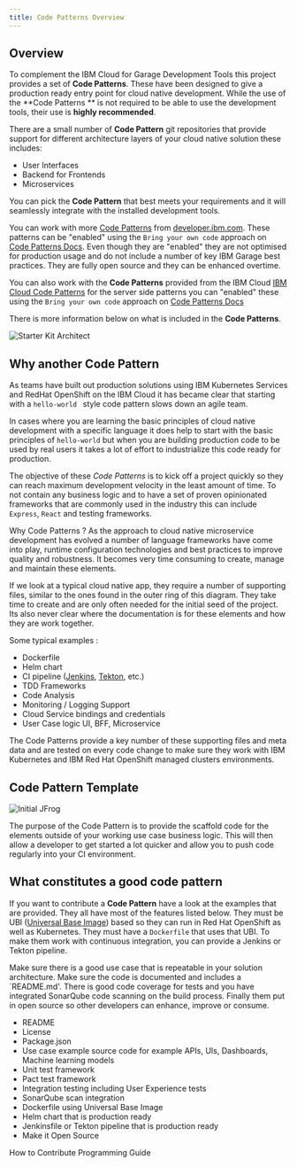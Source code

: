 ```yaml
---
title: Code Patterns Overview
---
```


## Overview

To complement the IBM Cloud for Garage Development Tools this project provides
a set of **Code Patterns**. These have been designed to give a production ready
entry point for cloud native development. While the use of the **Code Patterns
** is not required to be able
to use the development tools, their use is **highly recommended**. 

There are a small number of **Code Pattern** git repositories that provide
 support for
 different
 architecture layers of your cloud native
solution these includes:

- User Interfaces
- Backend for Frontends
- Microservices

You can pick the **Code Pattern** that best meets your requirements and it will
 seamlessly integrate
with the installed development tools.

You can work with more [Code Patterns](https://developer.ibm.com/patterns/) from
  [developer.ibm.com](https://developer.ibm.com/).
These patterns can be "enabled" using the `Bring your own code` approach on
[Code Patterns Docs](src/pages/codepatterns/gitrepos).
Even though they are "enabled" they are not optimised for production usage and do not include a number of key IBM Garage best practices.
They are fully open source and they can be enhanced overtime.

You can also work with the **Code Patterns** provided from the IBM Cloud
 [IBM Cloud Code Patterns](https://cloud.ibm.com/developer/appservice/starter-kits) for
  the server side patterns you can "enabled" these using the `Bring your own
   code` approach on [Code Patterns Docs](src/pages/codepatterns/gitrepos)

There is more information below on what is included in the **Code Patterns**.

<ArtDirection>

![Starter Kit Architect](architecture.png)

</ArtDirection>

## Why another Code Pattern

As teams have built out production solutions using IBM Kubernetes Services and RedHat OpenShift
on the IBM Cloud it has became clear that starting with a `hello-world
` style code pattern slows down an agile team.

In cases where you are learning the basic principles of cloud native development with a specific language it does help
to start with the basic principles of `hello-world` but when you are building production code to be used by real users
it takes a lot of effort to industrialize this code ready for production.

The objective of these *Code Patterns* is to kick off a project quickly so
 they can reach maximum development
velocity in the least amount of time. To not contain any business logic and to have a set of proven opinionated
frameworks that are commonly used in the industry this can include `Express`, `React` and testing frameworks.

Why Code Patterns ? As the approach to cloud native microservice development has evolved
a number of language frameworks have come into play, runtime configuration technologies and best practices
to improve quality and robustness. It becomes very time consuming to create, manage and maintain these elements.

<Row>
<Column colMd={2} colLg={5} noGutterMdLeft>

If we look at a typical cloud native app, they require a number of supporting files, similar to the ones
found in the outer ring of this diagram. They take time to create and are only often needed for the initial
seed of the project. Its also never clear where the documentation is for these elements and how they are work together.

Some typical examples :

- Dockerfile
- Helm chart
- CI pipeline ([Jenkins](/guides/continuous-integration), [Tekton](/guides/continuous-integration-tekton), etc.)
- TDD Frameworks
- Code Analysis
- Monitoring / Logging Support
- Cloud Service bindings and credentials
- User Case logic UI, BFF, Microservice

The Code Patterns provide a key number of these supporting files and meta data
 and are tested on every code change to make sure they work with IBM
  Kubernetes and IBM Red Hat OpenShift managed clusters environments.

</Column>
<Column colMd={2} colLg={6} noGutterMdLeft>

<ArtDirection>

## Code Pattern Template

![Initial JFrog](cloudnative.png)

</ArtDirection>

</Column>
</Row>

The purpose of the Code Pattern is to provide the scaffold code for the elements outside of your working
use case business logic. This will then allow a developer to get started a
 lot quicker and allow you to push code regularly into your CI environment.

## What constitutes a good code pattern

If you want to contribute a **Code Pattern** have a look at the examples that are provided. They all have most of the
features listed below. They must be UBI ([Universal Base Image](https://www.redhat.com/en/blog/introducing-red-hat-universal-base-image)) based
so they can run in Red Hat OpenShift as well as Kubernetes. They must have a `Dockerfile` that uses that UBI.
To make them work with continuous integration, you can provide a Jenkins or Tekton pipeline.

Make sure there is a good use case that is repeatable in your solution architecture. Make sure the code is documented and includes a `README.md'. There is good code coverage for tests and you have integrated SonarQube code scanning on the build process.
Finally them put in open source so other developers can enhance, improve or consume.

- README
- License
- Package.json
- Use case example source code for example APIs, UIs, Dashboards, Machine learning models
- Unit test framework
- Pact test framework
- Integration testing including User Experience tests
- SonarQube scan integration
- Dockerfile using Universal Base Image
- Helm chart that is production ready
- Jenkinsfile or Tekton pipeline that is production ready
- Make it Open Source

<AnchorLinks small>
  <AnchorLink to="../../contributing">How to Contribute</AnchorLink>
  <AnchorLink to="../../programming/overview">Programming Guide</AnchorLink>
</AnchorLinks>



